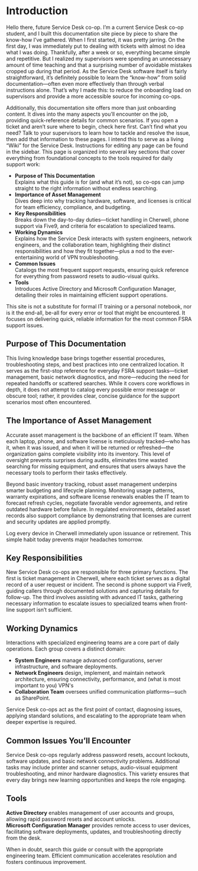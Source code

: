 # Introduction

Hello there, future Service Desk co-op. I’m a current Service Desk co-op student, and I built this documentation site piece by piece to share the know-how I’ve gathered. When I first started, it was pretty jarring. On the first day, I was immediately put to dealing with tickets with almost no idea what I was doing. Thankfully, after a week or so, everything became simple and repetitive. But I realized my supervisors were spending an unnecessary amount of time teaching and that a surprising number of avoidable mistakes cropped up during that period. As the Service Desk software itself is fairly straightforward, it’s definitely possible to learn the “know-how” from solid documentation—often even more effectively than through verbal instructions alone. That’s why I made this: to reduce the onboarding load on supervisors and provide a more accessible source for incoming co-ops.

Additionally, this documentation site offers more than just onboarding content. It dives into the many aspects you’ll encounter on the job, providing quick-reference details for common scenarios. If you open a ticket and aren’t sure where to begin, check here first. Can’t find what you need? Talk to your supervisors to learn how to tackle and resolve the issue, then add that information to these pages. I intend this to serve as a living “Wiki” for the Service Desk. Instructions for editing any page can be found in the sidebar.
This page is organized into several key sections that cover everything from foundational concepts to the tools required for daily support work:

- **Purpose of This Documentation**  
  Explains what this guide is for (and what it’s not), so co-ops can jump straight to the right information without endless searching.  
- **Importance of Asset Management**  
  Dives deep into why tracking hardware, software, and licenses is critical for team efficiency, compliance, and budgeting.  
- **Key Responsibilities**  
  Breaks down the day-to-day duties—ticket handling in Cherwell, phone support via Five9, and criteria for escalation to specialized teams.  
- **Working Dynamics**  
  Explains how the Service Desk interacts with system engineers, network engineers, and the collaboration team, highlighting their distinct responsibilities and how they fit together—plus a nod to the ever-entertaining world of VPN troubleshooting.  
- **Common Issues**  
  Catalogs the most frequent support requests, ensuring quick reference for everything from password resets to audio-visual quirks.  
- **Tools**  
  Introduces Active Directory and Microsoft Configuration Manager, detailing their roles in maintaining efficient support operations.

<Note>
This site is not a substitute for formal IT training or a personal notebook, nor is it the end-all, be-all for every error or tool that might be encountered. It focuses on delivering quick, reliable information for the most common FSRA support issues.
</Note>

## Purpose of This Documentation

This living knowledge base brings together essential procedures, troubleshooting steps, and best practices into one centralized location. It serves as the first-stop reference for everyday FSRA support tasks—ticket management, basic network diagnostics, and more—reducing the need for repeated handoffs or scattered searches. While it covers core workflows in depth, it does not attempt to catalog every possible error message or obscure tool; rather, it provides clear, concise guidance for the support scenarios most often encountered.

## The Importance of Asset Management

Accurate asset management is the backbone of an efficient IT team. When each laptop, phone, and software license is meticulously tracked—who has it, when it was issued, and when it will be returned or refreshed—the organization gains complete visibility into its inventory. This level of oversight prevents surprises during audits, eliminates time wasted searching for missing equipment, and ensures that users always have the necessary tools to perform their tasks effectively.

Beyond basic inventory tracking, robust asset management underpins smarter budgeting and lifecycle planning. Monitoring usage patterns, warranty expirations, and software license renewals enables the IT team to forecast refresh cycles, negotiate favorable vendor agreements, and retire outdated hardware before failure. In regulated environments, detailed asset records also support compliance by demonstrating that licenses are current and security updates are applied promptly.

<Tip>
Log every device in Cherwell immediately upon issuance or retirement. This simple habit today prevents major headaches tomorrow.
</Tip>

## Key Responsibilities

New Service Desk co-ops are responsible for three primary functions. The first is ticket management in Cherwell, where each ticket serves as a digital record of a user request or incident. The second is phone support via Five9, guiding callers through documented solutions and capturing details for follow-up. The third involves assisting with advanced IT tasks, gathering necessary information to escalate issues to specialized teams when front-line support isn’t sufficient.

## Working Dynamics

Interactions with specialized engineering teams are a core part of daily operations. Each group covers a distinct domain:

- **System Engineers** manage advanced configurations, server infrastructure, and software deployments. 
- **Network Engineers** design, implement, and maintain network architecture, ensuring connectivity, performance, and (what is most important to you) VPN's 
- **Collaboration Team** oversees unified communication platforms—such as SharePoint. 

Service Desk co-ops act as the first point of contact, diagnosing issues, applying standard solutions, and escalating to the appropriate team when deeper expertise is required.

## Common Issues You’ll Encounter

Service Desk co-ops regularly address password resets, account lockouts, software updates, and basic network connectivity problems. Additional tasks may include printer and scanner setups, audio-visual equipment troubleshooting, and minor hardware diagnostics. This variety ensures that every day brings new learning opportunities and keeps the role engaging.

## Tools

**Active Directory** enables management of user accounts and groups, allowing rapid password resets and account unlocks.  
**Microsoft Configuration Manager** provides remote access to user devices, facilitating software deployments, updates, and troubleshooting directly from the desk.

<Tip>
When in doubt, search this guide or consult with the appropriate engineering team. Efficient communication accelerates resolution and fosters continuous improvement.
</Tip>
